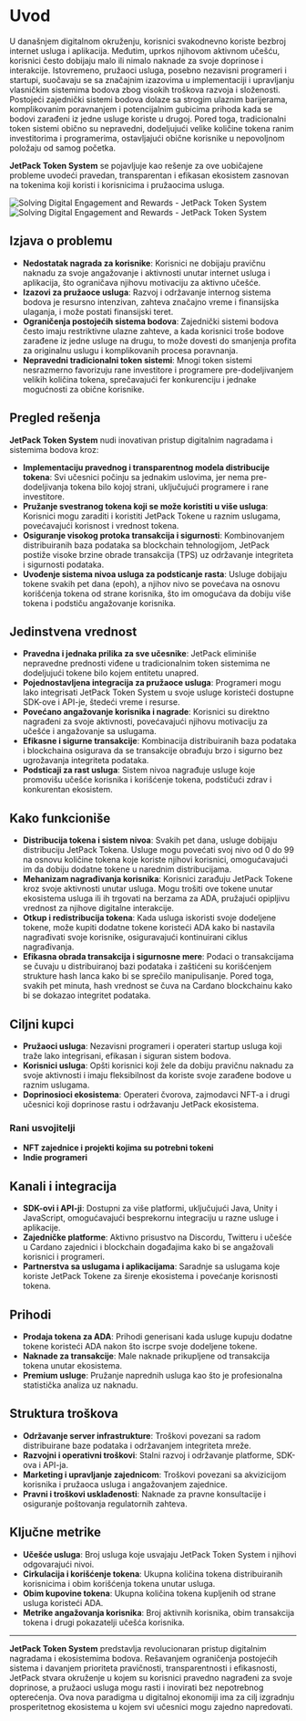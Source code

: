 
# Uvod

U današnjem digitalnom okruženju, korisnici svakodnevno koriste bezbroj internet usluga i aplikacija. Međutim, uprkos njihovom aktivnom učešću, korisnici često dobijaju malo ili nimalo naknade za svoje doprinose i interakcije. Istovremeno, pružaoci usluga, posebno nezavisni programeri i startupi, suočavaju se sa značajnim izazovima u implementaciji i upravljanju vlasničkim sistemima bodova zbog visokih troškova razvoja i složenosti. Postojeći zajednički sistemi bodova dolaze sa strogim ulaznim barijerama, komplikovanim poravnanjem i potencijalnim gubicima prihoda kada se bodovi zarađeni iz jedne usluge koriste u drugoj. Pored toga, tradicionalni token sistemi obično su nepravedni, dodeljujući velike količine tokena ranim investitorima i programerima, ostavljajući obične korisnike u nepovoljnom položaju od samog početka.

**JetPack Token System** se pojavljuje kao rešenje za ove uobičajene probleme uvodeći pravedan, transparentan i efikasan ekosistem zasnovan na tokenima koji koristi i korisnicima i pružaocima usluga.

<Image src="/images/en/intro.svg" alt="Solving Digital Engagement and Rewards - JetPack Token System" width={700} height={534} className="dark:hidden"/>
<Image src="/images/en/intro-dark.svg" alt="Solving Digital Engagement and Rewards - JetPack Token System" width={700} height={534} className="hidden dark:block"/>

## Izjava o problemu

- **Nedostatak nagrada za korisnike**: Korisnici ne dobijaju pravičnu naknadu za svoje angažovanje i aktivnosti unutar internet usluga i aplikacija, što ograničava njihovu motivaciju za aktivno učešće.
- **Izazovi za pružaoce usluga**: Razvoj i održavanje internog sistema bodova je resursno intenzivan, zahteva značajno vreme i finansijska ulaganja, i može postati finansijski teret.
- **Ograničenja postojećih sistema bodova**: Zajednički sistemi bodova često imaju restriktivne ulazne zahteve, a kada korisnici troše bodove zarađene iz jedne usluge na drugu, to može dovesti do smanjenja profita za originalnu uslugu i komplikovanih procesa poravnanja.
- **Nepravedni tradicionalni token sistemi**: Mnogi token sistemi nesrazmerno favorizuju rane investitore i programere pre-dodeljivanjem velikih količina tokena, sprečavajući fer konkurenciju i jednake mogućnosti za obične korisnike.

## Pregled rešenja

**JetPack Token System** nudi inovativan pristup digitalnim nagradama i sistemima bodova kroz:

- **Implementaciju pravednog i transparentnog modela distribucije tokena**: Svi učesnici počinju sa jednakim uslovima, jer nema pre-dodeljivanja tokena bilo kojoj strani, uključujući programere i rane investitore.
- **Pružanje svestranog tokena koji se može koristiti u više usluga**: Korisnici mogu zaraditi i koristiti JetPack Tokene u raznim uslugama, povećavajući korisnost i vrednost tokena.
- **Osiguranje visokog protoka transakcija i sigurnosti**: Kombinovanjem distribuiranih baza podataka sa blockchain tehnologijom, JetPack postiže visoke brzine obrade transakcija (TPS) uz održavanje integriteta i sigurnosti podataka.
- **Uvođenje sistema nivoa usluga za podsticanje rasta**: Usluge dobijaju tokene svakih pet dana (epoh), a njihov nivo se povećava na osnovu korišćenja tokena od strane korisnika, što im omogućava da dobiju više tokena i podstiču angažovanje korisnika.

## Jedinstvena vrednost

- **Pravedna i jednaka prilika za sve učesnike**: JetPack eliminiše nepravedne prednosti viđene u tradicionalnim token sistemima ne dodeljujući tokene bilo kojem entitetu unapred.
- **Pojednostavljena integracija za pružaoce usluga**: Programeri mogu lako integrisati JetPack Token System u svoje usluge koristeći dostupne SDK-ove i API-je, štedeći vreme i resurse.
- **Povećano angažovanje korisnika i nagrade**: Korisnici su direktno nagrađeni za svoje aktivnosti, povećavajući njihovu motivaciju za učešće i angažovanje sa uslugama.
- **Efikasne i sigurne transakcije**: Kombinacija distribuiranih baza podataka i blockchaina osigurava da se transakcije obrađuju brzo i sigurno bez ugrožavanja integriteta podataka.
- **Podsticaji za rast usluga**: Sistem nivoa nagrađuje usluge koje promovišu učešće korisnika i korišćenje tokena, podstičući zdrav i konkurentan ekosistem.

## Kako funkcioniše

- **Distribucija tokena i sistem nivoa**: Svakih pet dana, usluge dobijaju distribuciju JetPack Tokena. Usluge mogu povećati svoj nivo od 0 do 99 na osnovu količine tokena koje koriste njihovi korisnici, omogućavajući im da dobiju dodatne tokene u narednim distribucijama.
- **Mehanizam nagrađivanja korisnika**: Korisnici zarađuju JetPack Tokene kroz svoje aktivnosti unutar usluga. Mogu trošiti ove tokene unutar ekosistema usluga ili ih trgovati na berzama za ADA, pružajući opipljivu vrednost za njihove digitalne interakcije.
- **Otkup i redistribucija tokena**: Kada usluga iskoristi svoje dodeljene tokene, može kupiti dodatne tokene koristeći ADA kako bi nastavila nagrađivati svoje korisnike, osiguravajući kontinuirani ciklus nagrađivanja.
- **Efikasna obrada transakcija i sigurnosne mere**: Podaci o transakcijama se čuvaju u distribuiranoj bazi podataka i zaštićeni su korišćenjem strukture hash lanca kako bi se sprečilo manipulisanje. Pored toga, svakih pet minuta, hash vrednost se čuva na Cardano blockchainu kako bi se dokazao integritet podataka.

## Ciljni kupci

- **Pružaoci usluga**: Nezavisni programeri i operateri startup usluga koji traže lako integrisani, efikasan i siguran sistem bodova.
- **Korisnici usluga**: Opšti korisnici koji žele da dobiju pravičnu naknadu za svoje aktivnosti i imaju fleksibilnost da koriste svoje zarađene bodove u raznim uslugama.
- **Doprinosioci ekosistema**: Operateri čvorova, zajmodavci NFT-a i drugi učesnici koji doprinose rastu i održavanju JetPack ekosistema.

### Rani usvojitelji

- **NFT zajednice i projekti kojima su potrebni tokeni**
- **Indie programeri**

## Kanali i integracija

- **SDK-ovi i API-ji**: Dostupni za više platformi, uključujući Java, Unity i JavaScript, omogućavajući besprekornu integraciju u razne usluge i aplikacije.
- **Zajedničke platforme**: Aktivno prisustvo na Discordu, Twitteru i učešće u Cardano zajednici i blockchain događajima kako bi se angažovali korisnici i programeri.
- **Partnerstva sa uslugama i aplikacijama**: Saradnje sa uslugama koje koriste JetPack Tokene za širenje ekosistema i povećanje korisnosti tokena.

## Prihodi

- **Prodaja tokena za ADA**: Prihodi generisani kada usluge kupuju dodatne tokene koristeći ADA nakon što iscrpe svoje dodeljene tokene.
- **Naknade za transakcije**: Male naknade prikupljene od transakcija tokena unutar ekosistema.
- **Premium usluge**: Pružanje naprednih usluga kao što je profesionalna statistička analiza uz naknadu.

## Struktura troškova

- **Održavanje server infrastrukture**: Troškovi povezani sa radom distribuirane baze podataka i održavanjem integriteta mreže.
- **Razvojni i operativni troškovi**: Stalni razvoj i održavanje platforme, SDK-ova i API-ja.
- **Marketing i upravljanje zajednicom**: Troškovi povezani sa akvizicijom korisnika i pružaoca usluga i angažovanjem zajednice.
- **Pravni i troškovi usklađenosti**: Naknade za pravne konsultacije i osiguranje poštovanja regulatornih zahteva.

## Ključne metrike

- **Učešće usluga**: Broj usluga koje usvajaju JetPack Token System i njihovi odgovarajući nivoi.
- **Cirkulacija i korišćenje tokena**: Ukupna količina tokena distribuiranih korisnicima i obim korišćenja tokena unutar usluga.
- **Obim kupovine tokena**: Ukupna količina tokena kupljenih od strane usluga koristeći ADA.
- **Metrike angažovanja korisnika**: Broj aktivnih korisnika, obim transakcija tokena i drugi pokazatelji učešća korisnika.

---

**JetPack Token System** predstavlja revolucionaran pristup digitalnim nagradama i ekosistemima bodova. Rešavanjem ograničenja postojećih sistema i davanjem prioriteta pravičnosti, transparentnosti i efikasnosti, JetPack stvara okruženje u kojem su korisnici pravedno nagrađeni za svoje doprinose, a pružaoci usluga mogu rasti i inovirati bez nepotrebnog opterećenja. Ova nova paradigma u digitalnoj ekonomiji ima za cilj izgradnju prosperitetnog ekosistema u kojem svi učesnici mogu zajedno napredovati.
